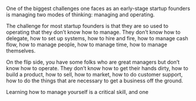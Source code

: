 One of the biggest challenges one faces as an early-stage startup founders is managing two modes of thinking: managing and operating.

The challenge for most startup founders is that they are so used to operating that they don’t know how to manage. They don’t know how to delegate, how to set up systems, how to hire and fire, how to manage cash flow, how to manage people, how to manage time, how to manage themselves.

On the flip side, you have some folks who are great managers but don’t know how to operate. They don’t know how to get their hands dirty, how to build a product, how to sell, how to market, how to do customer support, how to do the things that are necessary to get a business off the ground.

Learning how to manage yourself is a critical skill, and one
